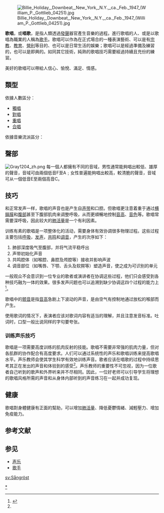{{expand|time=2010-08-16T12:44:48+00:00}}
[[File:Billie_Holiday,_Downbeat,_New_York,_N.Y.,_ca._Feb._1947_(William_P._Gottlieb_04251).jpg|thumb]]

'''歌唱'''，或'''唱歌'''，是指人類透過[[發聲|發聲]]器官產生音樂的過程。進行歌唱的人、或是以歌唱為職業的人稱為[[歌手|歌手]]。歌唱可以作為在正式場合的一種表演藝術、可以是有[[宗教|宗教]]、[[教育|教育]]、[[營利|營利]]等目的、也可以是日常生活的娛樂；歌唱可以是經過準備及練習的，也可以是即興的。如同其它技術，純熟的歌唱技巧需要經過持續且充份的練習。

美好的歌唱可以帶給人信心、愉悅、滿足、情感。

==類型==
依據人數區分：
*[[獨唱|獨唱]]
*[[對唱|對唱]]
*[[重唱|重唱]]
*[[合唱|合唱]]

依據音樂流派區分：

==聲部==
[[File:Gray1204_zh.png|right]]
每一個人都擁有不同的音域，男性通常能夠唱出較低、雄厚的聲音，音域可由兩個低音F至A﹔女性普遍能夠唱出較高，較清脆的聲音，音域可从一個低音E至兩個高音C。

==技巧==
和正常发声一样，歌唱的声音也是产生自[[声带|声带]]和口腔。但歌唱更注意着重于通过[[横膈膜|横膈膜]]和[[腹|腹部]]甚至下腹部肌肉来调整呼吸，从而更順暢地控制[[音高|音高]]、[[音色|音色]]等。歌唱常需要深呼吸，因此较大的[[肺活量|肺活量]]是一个有利因素。

训练有素的歌唱是一项整体化的活动，需要身体有效协调很多物理过程。这些过程主要包括[[呼吸|呼吸]]，[[发声|发声]]，[[共鸣|共鸣]]和[[调音|调音]]，产生的次序如下：
# 肺部深度吸气至腹部，并将气流平稳呼出
# 声带初始化声音
# 共鸣腔体（如喉腔、鼻腔及颅腔等）接收并影响声波
# 调音部位（如嘴唇、下颚、舌头及软腭等）塑造声音，使之成为可识别的单元

一般观众不会意识到一位专业的歌者或演讲者在协调这些过程，他们只会感受到各种技巧融为一体的效果。很多发声问题也可以追溯到缺少协调这四个过程的能力上<ref name="Appelman">{{cite book
 |title= The science of vocal pedagogy: theory and application
 |last=Appelman |first=Dudley Ralph
 |year=1986
 |location=Bloomington, IN
 |publisher=[[Indiana_University_Press|Indiana University Press]]
 |pages=434
 |isbn=978-0-253-35110-4
 |oclc=13083085
}}</ref>。

歌唱中的[[颤音|颤音]]是指[[音高|音高]]急剧上下波动的声音，是由空气有控制地通过放松的喉部而产生。

使用歌词的情况下，表演者应该对歌词内容有适当的理解，并且注意发音标准。吐词时，口型一般比说同样的字句要夸张。

=== 训练声乐技巧 ===
歌唱是一项需要高度训练的肌肉反射的技能。歌唱不需要非常强的肌肉力量，但对各肌群的协作配合有高度要求。人们可以通过系统性的声乐和歌唱训练来提高歌唱水平。声乐教师会使其学生科学有效地训练声音。歌者应该在唱歌的过程中持续思考其正在发出的声音和体验到的感受<ref name="Appelman"/>。声乐教师的重要性不可忽视，因为一位歌者自己听到的歌声和外界听来并不尽相同。因此，一位好老师可以引导学生将理想的歌唱风格所需的声音和从身体内部听到的声音练习在一起并成功复现。

== 健康 ==
歌唱對身體健康有正面的幫助，可以增加[[肺活量|肺活量]]、降低憂鬱情緒、減輕壓力、增加免疫能力。

== 参考文献 ==
{{reflist}}
==参见==
*[[声乐|声乐]]
*[[歌手|歌手]]

{{Authority control}}
[[Category:歌唱|*]]

[[sv:Sångröst|sv:Sångröst]]
